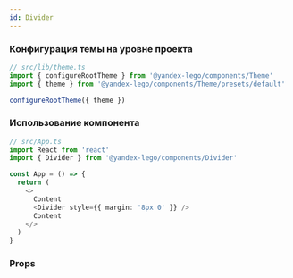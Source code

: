 ```yaml
---
id: Divider
---
```



### Конфигурация темы на уровне проекта

```ts
// src/lib/theme.ts
import { configureRootTheme } from '@yandex-lego/components/Theme'
import { theme } from '@yandex-lego/components/Theme/presets/default'

configureRootTheme({ theme })
```

### Использование компонента

```ts
// src/App.ts
import React from 'react'
import { Divider } from '@yandex-lego/components/Divider'

const App = () => {
  return (
    <>
      Content
      <Divider style={{ margin: '8px 0' }} />
      Content
    </>
  )
}
```

### Props

<PropsTable props={dividerProps} />
